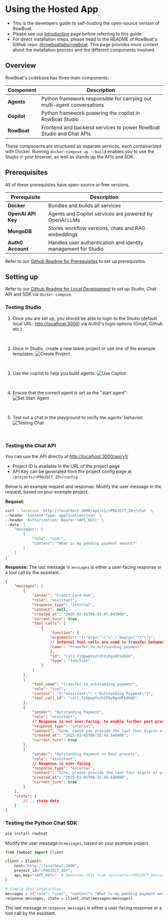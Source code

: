 # Using the Hosted App

- This is the developers guide to self-hosting the open-source version of RowBoat.
- Please see our [Introduction](/) page before referring to this guide.
- For direct installation steps, please head to the README of RowBoat's Github repo: [@rowboatlabs/rowboat](https://github.com/rowboatlabs/rowboat/). This page provides more context about the installation process and the different components involved. 

## Overview

RowBoat's codebase has three main components:

| Component | Description |
|--------------|---------------|
| **Agents** | Python framework responsible for carrying out multi-agent conversations |
| **Copilot** | Python framework powering the copilot in RowBoat Studio |
| **RowBoat** | Frontend and backend services to power RowBoat Studio and Chat APIs |

These components are structured as separate services, each containerized with Docker. Running `docker-compose up --build` enables you to use the Studio in your browser, as well as stands up the APIs and SDK. 

## Prerequisites
All of these prerequistes have open-source or free versions.

| Prerequisite | Description |
|--------------|---------------|
| **Docker** | Bundles and builds all services |
| **OpenAI API Key** | Agents and Copilot services are powered by OpenAI LLMs |
| **MongoDB** | Stores workflow versions, chats and RAG embeddings |
| **Auth0 Account** | Handles user authentication and identity management for Studio |

Refer to our [Github Readme for Prerequisites](https://github.com/rowboatlabs/rowboat/?tab=readme-ov-file#prerequisites) to set up prerequisites.

## Setting up

Refer to our [Github Readme for Local Development](https://github.com/rowboatlabs/rowboat/?tab=readme-ov-file#local-development-setup) to set up Studio, Chat API and SDK via `docker-compose`. 

### Testing Studio

1. Once you are set up, you should be able to login to the Studio (default local URL: [http://localhost:3000](http://localhost:8000)) via Auth0's login options (Gmail, Github etc.)
<br />

2. Once in Studio, create a new blank project or use one of the example templates:
![Create Project](img/project-page.png)
<br />

3. Use the copilot to help you build agents:
![Use Copilot](img/use-copilot.png)
<br />

4. Ensure that the correct agent is set as the "start agent":
![Set Start Agent](img/start-agent.png)
<br />

5. Test out a chat in the playground to verify the agents' behavior:
![Testing Chat](img/testing-chat.png)
<br />

### Testing the Chat API

You can use the API directly at [http://localhost:3000/api/v1/](http://localhost:3000/api/v1/)
- Project ID is available in the URL of the project page
- API Key can be generated from the project config page at `/projects/<PROJECT_ID>/config`

Below is an example request and response. Modify the user message in the request, based on your example project.

**Request:**

```bash
curl --location 'http://localhost:3000/api/v1/<PROJECT_ID>/chat' \
--header 'Content-Type: application/json' \
--header 'Authorization: Bearer <API_KEY>' \
--data '{
    "messages": [
        {
            "role": "user",
            "content": "What is my pending payment amount?"
        }
    ]
}'
```
**Response:**
The last message in `messages` is either a user-facing response or a tool call by the assistant.

```json
{
    "messages": [
        {
            "sender": "Credit Card Hub",
            "role": "assistant",
            "response_type": "internal",
            "content": null,
            "created_at": "2025-02-01T06:55:47.843909",
            "current_turn": true,
            "tool_calls": [
                {
                    "function": {
                    "arguments": "{\"args\":\"\",\"kwargs\":\"\"}",
                    // Internal tool calls are used to transfer between agents
                    "name": "transfer_to_outstanding_payment"
                    },
                    "id": "call_7jGpwpVvzhZFOyRgxHFkdOdU",
                    "type": "function"
                }
            ]
        },
        {
            "tool_name": "transfer_to_outstanding_payment",
            "role": "tool",
            "content": "{\"assistant\": \"Outstanding Payment\"}",
            "tool_call_id": "call_7jGpwpVvzhZFOyRgxHFkdOdU"
        },
        {
            "sender": "Outstanding Payment",
            "role": "assistant",
            // Response is not user-facing, to enable further post processing
            "response_type": "internal",
            "content": "Sure, could you provide the last four digits of your card or your registered mobile number so I can look up your pending payment amount?",
            "created_at": "2025-02-01T06:55:49.648008",
            "current_turn": true
        },
        {
            "sender": "Outstanding Payment >> Post process",
            "role": "assistant",
            // Response is user-facing
            "response_type": "external",
            "content": "Sure, please provide the last four digits of your card or your registered mobile number so I can check your pending payment amount.",
            "created_at": "2025-02-01T06:55:49.648008",
            "current_turn": true
        }
    ],
    "state": {
        // .. state data
    }
}
```

### Testing the Python Chat SDK

```bash
pip install rowboat
```

Modify the user message in `messages`, based on your example project.

```python
from rowboat import Client

client = Client(
    host="http://localhost:3000",
    project_id="<PROJECT_ID>",
    api_key="<API_KEY>"  # Generate this from /projects/<PROJECT_ID>/config
)

# Simple chat interaction
messages = [{"role": "user", "content": "What is my pending payment amount?"}]
response_messages, state = client.chat(messages=messages)
```
The last message in `response_messages` is either a user-facing response or a tool call by the assistant.